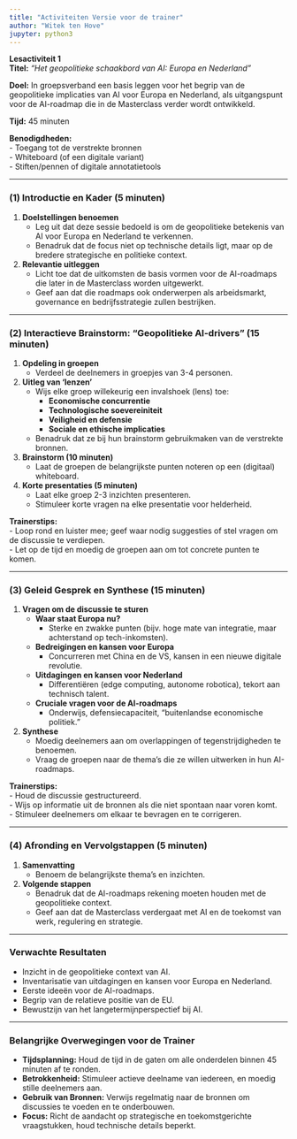 ```yaml
---
title: "Activiteiten Versie voor de trainer"
author: "Witek ten Hove"
jupyter: python3
---
```


**Lesactiviteit 1**  
**Titel:** *"Het geopolitieke schaakbord van AI: Europa en Nederland"*

**Doel:** In groepsverband een basis leggen voor het begrip van de geopolitieke implicaties van AI voor Europa en Nederland, als uitgangspunt voor de AI-roadmap die in de Masterclass verder wordt ontwikkeld.

**Tijd:** 45 minuten

**Benodigdheden:**  
- Toegang tot de verstrekte bronnen  
- Whiteboard (of een digitale variant)  
- Stiften/pennen of digitale annotatietools  

---

### (1) Introductie en Kader (5 minuten)  
1. **Doelstellingen benoemen**  
   - Leg uit dat deze sessie bedoeld is om de geopolitieke betekenis van AI voor Europa en Nederland te verkennen.  
   - Benadruk dat de focus niet op technische details ligt, maar op de bredere strategische en politieke context.  
2. **Relevantie uitleggen**  
   - Licht toe dat de uitkomsten de basis vormen voor de AI-roadmaps die later in de Masterclass worden uitgewerkt.  
   - Geef aan dat die roadmaps ook onderwerpen als arbeidsmarkt, governance en bedrijfsstrategie zullen bestrijken.

---

### (2) Interactieve Brainstorm: "Geopolitieke AI-drivers" (15 minuten)  
1. **Opdeling in groepen**  
   - Verdeel de deelnemers in groepjes van 3-4 personen.  
2. **Uitleg van ‘lenzen’**  
   - Wijs elke groep willekeurig een invalshoek (lens) toe:  
     - **Economische concurrentie**  
     - **Technologische soevereiniteit**  
     - **Veiligheid en defensie**  
     - **Sociale en ethische implicaties**  
   - Benadruk dat ze bij hun brainstorm gebruikmaken van de verstrekte bronnen.  
3. **Brainstorm (10 minuten)**  
   - Laat de groepen de belangrijkste punten noteren op een (digitaal) whiteboard.  
4. **Korte presentaties (5 minuten)**  
   - Laat elke groep 2-3 inzichten presenteren.  
   - Stimuleer korte vragen na elke presentatie voor helderheid.

**Trainerstips:**  
- Loop rond en luister mee; geef waar nodig suggesties of stel vragen om de discussie te verdiepen.  
- Let op de tijd en moedig de groepen aan om tot concrete punten te komen.

---

### (3) Geleid Gesprek en Synthese (15 minuten)  
1. **Vragen om de discussie te sturen**  
   - **Waar staat Europa nu?**  
     - Sterke en zwakke punten (bijv. hoge mate van integratie, maar achterstand op tech-inkomsten).  
   - **Bedreigingen en kansen voor Europa**  
     - Concurreren met China en de VS, kansen in een nieuwe digitale revolutie.  
   - **Uitdagingen en kansen voor Nederland**  
     - Differentiëren (edge computing, autonome robotica), tekort aan technisch talent.  
   - **Cruciale vragen voor de AI-roadmaps**  
     - Onderwijs, defensiecapaciteit, “buitenlandse economische politiek.”  
2. **Synthese**  
   - Moedig deelnemers aan om overlappingen of tegenstrijdigheden te benoemen.  
   - Vraag de groepen naar de thema’s die ze willen uitwerken in hun AI-roadmaps.

**Trainerstips:**  
- Houd de discussie gestructureerd.  
- Wijs op informatie uit de bronnen als die niet spontaan naar voren komt.  
- Stimuleer deelnemers om elkaar te bevragen en te corrigeren.

---

### (4) Afronding en Vervolgstappen (5 minuten)  
1. **Samenvatting**  
   - Benoem de belangrijkste thema’s en inzichten.  
2. **Volgende stappen**  
   - Benadruk dat de AI-roadmaps rekening moeten houden met de geopolitieke context.  
   - Geef aan dat de Masterclass verdergaat met AI en de toekomst van werk, regulering en strategie.

---

### Verwachte Resultaten  
- Inzicht in de geopolitieke context van AI.  
- Inventarisatie van uitdagingen en kansen voor Europa en Nederland.  
- Eerste ideeën voor de AI-roadmaps.  
- Begrip van de relatieve positie van de EU.  
- Bewustzijn van het langetermijnperspectief bij AI.

---

### Belangrijke Overwegingen voor de Trainer  
- **Tijdsplanning:** Houd de tijd in de gaten om alle onderdelen binnen 45 minuten af te ronden.  
- **Betrokkenheid:** Stimuleer actieve deelname van iedereen, en moedig stille deelnemers aan.  
- **Gebruik van Bronnen:** Verwijs regelmatig naar de bronnen om discussies te voeden en te onderbouwen.  
- **Focus:** Richt de aandacht op strategische en toekomstgerichte vraagstukken, houd technische details beperkt.